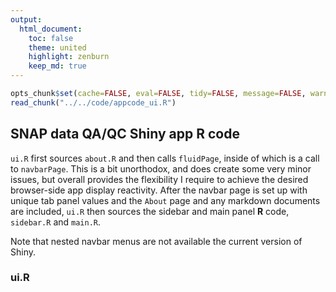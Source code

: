 ```yaml
---
output:
  html_document:
    toc: false
    theme: united
    highlight: zenburn
    keep_md: true
---
```


```r
opts_chunk$set(cache=FALSE, eval=FALSE, tidy=FALSE, message=FALSE, warning=FALSE)
read_chunk("../../code/appcode_ui.R")
```

##
##
## SNAP data QA/QC Shiny app R code

`ui.R` first sources `about.R` and then calls `fluidPage`, inside of which is a call to `navbarPage`.
This is a bit unorthodox, and does create some very minor issues, but overall provides the flexibility I require to achieve the desired browser-side app display reactivity.
After the navbar page is set up with unique tab panel values and the `About` page and any markdown documents are included, `ui.R` then sources the sidebar and main panel **R** code,
`sidebar.R` and `main.R`.

Note that nested navbar menus are not available the current version of Shiny.

### ui.R

```r
```
